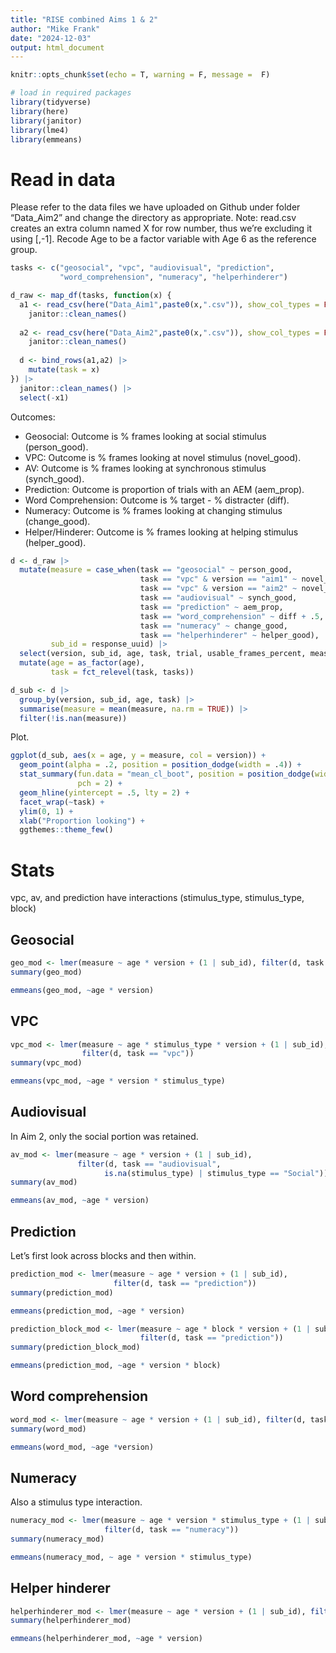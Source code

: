 ```yaml
---
title: "RISE combined Aims 1 & 2"
author: "Mike Frank"
date: "2024-12-03"
output: html_document
---
```



```r
knitr::opts_chunk$set(echo = T, warning = F, message =  F)

# load in required packages
library(tidyverse)
library(here)
library(janitor)
library(lme4)
library(emmeans)
```


# Read in data

Please refer to the data files we have uploaded on Github under folder "Data_Aim2" and change the directory as appropriate.
Note: read.csv creates an extra column named X for row number, thus we're excluding it using [,-1].
Recode Age to be a factor variable with Age 6 as the reference group.


```r
tasks <- c("geosocial", "vpc", "audiovisual", "prediction", 
           "word_comprehension", "numeracy", "helperhinderer")

d_raw <- map_df(tasks, function(x) {
  a1 <- read_csv(here("Data_Aim1",paste0(x,".csv")), show_col_types = FALSE) |> mutate(version = "aim1") |>
    janitor::clean_names() 
  
  a2 <- read_csv(here("Data_Aim2",paste0(x,".csv")), show_col_types = FALSE) |> mutate(version = "aim2") |>
    janitor::clean_names() 
  
  d <- bind_rows(a1,a2) |>
    mutate(task = x)
}) |>
  janitor::clean_names() |>
  select(-x1) 
```

Outcomes:

* Geosocial: Outcome is % frames looking at social stimulus (person_good).
* VPC: Outcome is % frames looking at novel stimulus (novel_good).
* AV: Outcome is % frames looking at synchronous stimulus (synch_good).
* Prediction: Outcome is proportion of trials with an AEM (aem_prop). 
* Word Comprehension: Outcome is % target - % distracter (diff). 
* Numeracy: Outcome is % frames looking at changing stimulus (change_good).
* Helper/Hinderer: Outcome is % frames looking at helping stimulus (helper_good).


```r
d <- d_raw |>
  mutate(measure = case_when(task == "geosocial" ~ person_good, 
                             task == "vpc" & version == "aim1" ~ novel_good, 
                             task == "vpc" & version == "aim2" ~ novel_good_avg, 
                             task == "audiovisual" ~ synch_good, 
                             task == "prediction" ~ aem_prop,
                             task == "word_comprehension" ~ diff + .5,
                             task == "numeracy" ~ change_good,
                             task == "helperhinderer" ~ helper_good), 
         sub_id = response_uuid) |>
  select(version, sub_id, age, task, trial, usable_frames_percent, measure, stimulus_type, block) |>
  mutate(age = as_factor(age), 
         task = fct_relevel(task, tasks))

d_sub <- d |>
  group_by(version, sub_id, age, task) |>
  summarise(measure = mean(measure, na.rm = TRUE)) |>
  filter(!is.nan(measure))
```

Plot. 


```r
ggplot(d_sub, aes(x = age, y = measure, col = version)) + 
  geom_point(alpha = .2, position = position_dodge(width = .4)) +
  stat_summary(fun.data = "mean_cl_boot", position = position_dodge(width = .4), 
               pch = 2) + 
  geom_hline(yintercept = .5, lty = 2) + 
  facet_wrap(~task) + 
  ylim(0, 1) + 
  xlab("Proportion looking") +
  ggthemes::theme_few()
```
# Stats

vpc, av, and prediction have interactions (stimulus_type, stimulus_type, block)

## Geosocial 

```r
geo_mod <- lmer(measure ~ age * version + (1 | sub_id), filter(d, task == "geosocial"))
summary(geo_mod)
```

```r
emmeans(geo_mod, ~age * version)
```

## VPC


```r
vpc_mod <- lmer(measure ~ age * stimulus_type * version + (1 | sub_id),
                filter(d, task == "vpc"))
summary(vpc_mod)
```

```r
emmeans(vpc_mod, ~age * version * stimulus_type)
```
## Audiovisual

In Aim 2, only the social portion was retained. 

```r
av_mod <- lmer(measure ~ age * version + (1 | sub_id),
               filter(d, task == "audiovisual", 
                     is.na(stimulus_type) | stimulus_type == "Social"))
summary(av_mod)
```

```r
emmeans(av_mod, ~age * version)
```


## Prediction

Let's first look across blocks and then within. 

```r
prediction_mod <- lmer(measure ~ age * version + (1 | sub_id),
                       filter(d, task == "prediction"))
summary(prediction_mod)
```

```r
emmeans(prediction_mod, ~age * version)
```




```r
prediction_block_mod <- lmer(measure ~ age * block * version + (1 | sub_id),
                             filter(d, task == "prediction"))
summary(prediction_block_mod)
```

```r
emmeans(prediction_mod, ~age * version * block)
```


## Word comprehension 

```r
word_mod <- lmer(measure ~ age * version + (1 | sub_id), filter(d, task == "word_comprehension"))
summary(word_mod)
```

```r
emmeans(word_mod, ~age *version)
```

## Numeracy

Also a stimulus type interaction.

```r
numeracy_mod <- lmer(measure ~ age * version * stimulus_type + (1 | sub_id), 
                     filter(d, task == "numeracy"))
summary(numeracy_mod)
```

```r
emmeans(numeracy_mod, ~ age * version * stimulus_type)
```

## Helper hinderer


```r
helperhinderer_mod <- lmer(measure ~ age * version + (1 | sub_id), filter(d, task == "helperhinderer"))
summary(helperhinderer_mod)
```

```r
emmeans(helperhinderer_mod, ~age * version)
```